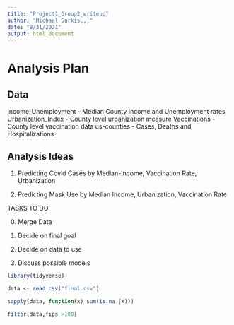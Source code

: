 ```yaml
---
title: "Project1_Group2_writeup"
author: "Michael Sarkis,,,"
date: "8/31/2021"
output: html_document
---
```


# Analysis Plan

## Data

Income_Unemployment - Median County Income and Unemployment rates
Urbanization_Index - County level urbanization measure
Vaccinations - County level vaccination data
us-counties - Cases, Deaths and Hospitalizations

## Analysis Ideas


1. Predicting Covid Cases by Median-Income, Vaccination Rate, Urbanization

2. Predicting Mask Use by Median Income, Urbanization, Vaccination Rate

TASKS TO DO

0. Merge Data

1. Decide on final goal

2. Decide on data to use

3. Discuss possible models


```r
library(tidyverse)

```
```r
data <- read.csv("final.csv")
```
```r
sapply(data, function(x) sum(is.na (x)))

```
```r
filter(data,fips >100)
```


